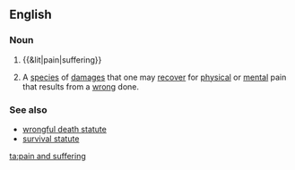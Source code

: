 ==English==

===Noun===
{{en-noun|head=[[pain]] and [[suffering]]|-}}

# {{&lit|pain|suffering}}
# {{context|legal}} A [[species]] of [[damages]] that one may [[recover]] for [[physical]] or [[mental]] pain that results from a [[wrong]] done.

===See also===
* [[wrongful death statute]]
* [[survival statute]]

[[ta:pain and suffering]]